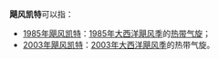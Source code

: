 '''飓风凯特'''可以指：
* [[1985年飓风凯特|1985年飓风凯特]]：[[1985年大西洋飓风季|1985年大西洋飓风季]]的[[热带气旋|热带气旋]]；
* [[2003年飓风凯特|2003年飓风凯特]]：[[2003年大西洋飓风季|2003年大西洋飓风季]]的热带气旋。
{{消歧义|cat=热带气旋消歧义}}